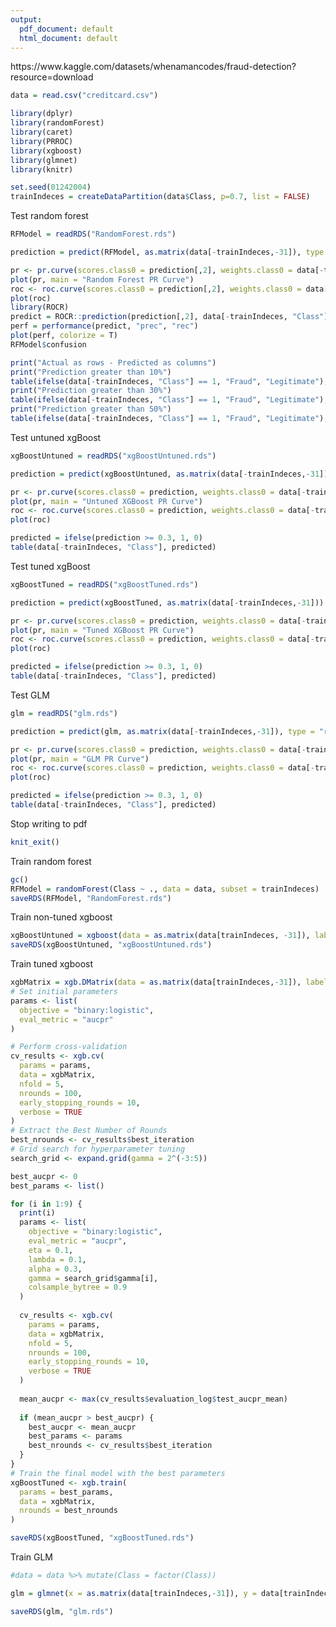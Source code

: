 ```yaml
---
output:
  pdf_document: default
  html_document: default
---
```

https://www.kaggle.com/datasets/whenamancodes/fraud-detection?resource=download
```r
data = read.csv("creditcard.csv")
```

```r
library(dplyr)
library(randomForest)
library(caret)
library(PRROC)
library(xgboost)
library(glmnet)
library(knitr)
```

```r
set.seed(01242004)
trainIndeces = createDataPartition(data$Class, p=0.7, list = FALSE)
```

Test random forest
```r
RFModel = readRDS("RandomForest.rds")

prediction = predict(RFModel, as.matrix(data[-trainIndeces,-31]), type = "prob")

pr <- pr.curve(scores.class0 = prediction[,2], weights.class0 = data[-trainIndeces, "Class"], curve = T)
plot(pr, main = "Random Forest PR Curve")
roc <- roc.curve(scores.class0 = prediction[,2], weights.class0 = data[-trainIndeces, "Class"], curve = T)
plot(roc)
library(ROCR)
predict = ROCR::prediction(prediction[,2], data[-trainIndeces, "Class"])
perf = performance(predict, "prec", "rec")
plot(perf, colorize = T)
RFModel$confusion

print("Actual as rows - Predicted as columns")
print("Prediction greater than 10%")
table(ifelse(data[-trainIndeces, "Class"] == 1, "Fraud", "Legitimate"), ifelse(prediction[,2] >= 0.1, "Fraud", "Legitimate"))
print("Prediction greater than 30%")
table(ifelse(data[-trainIndeces, "Class"] == 1, "Fraud", "Legitimate"), ifelse(prediction[,2] >= 0.3, "Fraud", "Legitimate"))
print("Prediction greater than 50%")
table(ifelse(data[-trainIndeces, "Class"] == 1, "Fraud", "Legitimate"), ifelse(prediction[,2] >= 0.5, "Fraud", "Legitimate"))
```

Test untuned xgBoost
```r
xgBoostUntuned = readRDS("xgBoostUntuned.rds")

prediction = predict(xgBoostUntuned, as.matrix(data[-trainIndeces,-31]))

pr <- pr.curve(scores.class0 = prediction, weights.class0 = data[-trainIndeces, "Class"], curve = T)
plot(pr, main = "Untuned XGBoost PR Curve")
roc <- roc.curve(scores.class0 = prediction, weights.class0 = data[-trainIndeces, "Class"], curve = T)
plot(roc)

predicted = ifelse(prediction >= 0.3, 1, 0)
table(data[-trainIndeces, "Class"], predicted)
```

Test tuned xgBoost
```r
xgBoostTuned = readRDS("xgBoostTuned.rds")

prediction = predict(xgBoostTuned, as.matrix(data[-trainIndeces,-31]))

pr <- pr.curve(scores.class0 = prediction, weights.class0 = data[-trainIndeces, "Class"], curve = T)
plot(pr, main = "Tuned XGBoost PR Curve")
roc <- roc.curve(scores.class0 = prediction, weights.class0 = data[-trainIndeces, "Class"], curve = T)
plot(roc)

predicted = ifelse(prediction >= 0.3, 1, 0)
table(data[-trainIndeces, "Class"], predicted)
```





Test GLM
```r
glm = readRDS("glm.rds")

prediction = predict(glm, as.matrix(data[-trainIndeces,-31]), type = "response", s = 0.005)

pr <- pr.curve(scores.class0 = prediction, weights.class0 = data[-trainIndeces, "Class"], curve = T)
plot(pr, main = "GLM PR Curve")
roc <- roc.curve(scores.class0 = prediction, weights.class0 = data[-trainIndeces, "Class"], curve = T)
plot(roc)

predicted = ifelse(prediction >= 0.3, 1, 0)
table(data[-trainIndeces, "Class"], predicted)
```
Stop writing to pdf
```r
knit_exit()
```


Train random forest
```r
gc()
RFModel = randomForest(Class ~ ., data = data, subset = trainIndeces)
saveRDS(RFModel, "RandomForest.rds")
```

Train non-tuned xgboost
```r
xgBoostUntuned = xgboost(data = as.matrix(data[trainIndeces, -31]), label = as.matrix(data[trainIndeces, "Class"]), nrounds = 100, eta = 0.1, verbose = 1,objective = "binary:logistic", lambda = 0.2, alpha = 0.1, gamma = 1)
saveRDS(xgBoostUntuned, "xgBoostUntuned.rds")
```

Train tuned xgboost
```r
xgbMatrix = xgb.DMatrix(data = as.matrix(data[trainIndeces,-31]), label = data[trainIndeces, 31])
# Set initial parameters
params <- list(
  objective = "binary:logistic",
  eval_metric = "aucpr"
)

# Perform cross-validation
cv_results <- xgb.cv(
  params = params,
  data = xgbMatrix,
  nfold = 5,
  nrounds = 100,
  early_stopping_rounds = 10,
  verbose = TRUE
)
# Extract the Best Number of Rounds
best_nrounds <- cv_results$best_iteration
# Grid search for hyperparameter tuning
search_grid <- expand.grid(gamma = 2^(-3:5))

best_aucpr <- 0
best_params <- list()

for (i in 1:9) {
  print(i)
  params <- list(
    objective = "binary:logistic",
    eval_metric = "aucpr",
    eta = 0.1,
    lambda = 0.1,
    alpha = 0.3,
    gamma = search_grid$gamma[i],
    colsample_bytree = 0.9
  )
  
  cv_results <- xgb.cv(
    params = params,
    data = xgbMatrix,
    nfold = 5,
    nrounds = 100,
    early_stopping_rounds = 10,
    verbose = TRUE
  )
  
  mean_aucpr <- max(cv_results$evaluation_log$test_aucpr_mean)
  
  if (mean_aucpr > best_aucpr) {
    best_aucpr <- mean_aucpr
    best_params <- params
    best_nrounds <- cv_results$best_iteration
  }
}
# Train the final model with the best parameters
xgBoostTuned <- xgb.train(
  params = best_params,
  data = xgbMatrix,
  nrounds = best_nrounds
)

saveRDS(xgBoostTuned, "xgBoostTuned.rds")
```

Train GLM
```r
#data = data %>% mutate(Class = factor(Class))

glm = glmnet(x = as.matrix(data[trainIndeces,-31]), y = data[trainIndeces, 31], family = "binomial", type.measure = "class", alpha = 0)

saveRDS(glm, "glm.rds")
```

